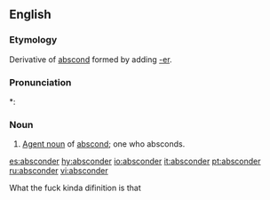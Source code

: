==English==

===Etymology===
Derivative of [[abscond]] formed by adding [[-er]].

===Pronunciation===
*: {{rhymes|ɒndə(r)}}

===Noun===
{{en-noun}}

# [[agent noun|Agent noun]] of [[abscond]]; one who absconds.

[[es:absconder]]
[[hy:absconder]]
[[io:absconder]]
[[it:absconder]]
[[pt:absconder]]
[[ru:absconder]]
[[vi:absconder]]

What the fuck kinda difinition is that